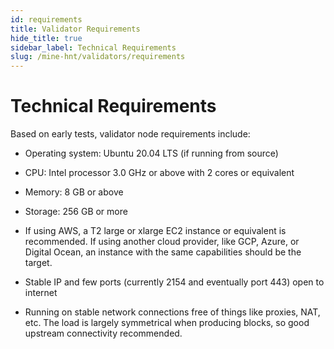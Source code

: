 ```yaml
---
id: requirements
title: Validator Requirements
hide_title: true
sidebar_label: Technical Requirements
slug: /mine-hnt/validators/requirements
---
```



# Technical Requirements

Based on early tests, validator node requirements include:
* Operating system: Ubuntu 20.04 LTS (if running from source)
* CPU: Intel processor 3.0 GHz or above with 2 cores or equivalent
* Memory: 8 GB or above
* Storage: 256 GB or more 

* If using AWS, a T2 large or xlarge EC2 instance or equivalent is recommended. If using another cloud provider, like GCP, Azure, or Digital Ocean, an instance with the same capabilities should be the target.

* Stable IP and few ports (currently 2154 and eventually port 443) open to internet

* Running on stable network connections free of things like proxies, NAT, etc. The load is largely symmetrical when producing blocks, so good upstream connectivity recommended.
